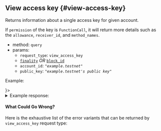 
## View access key {#view-access-key}

Returns information about a single access key for given account.

If `permission` of the key is `FunctionCall`, it will return more details such
as the `allowance`, `receiver_id`, and `method_names`.

- method: `query`
- params:
  - `request_type`: `view_access_key`
  - [`finality`](/api/rpc/setup#using-finality-param) _OR_ [`block_id`](/api/rpc/setup#using-block_id-param)
  - `account_id`: _`"example.testnet"`_
  - `public_key`: _`"example.testnet's public key"`_

Example:

<Tabs>
  <TabItem value="json" label="JSON" default>
    <RequestJson />
  </TabItem>
  <TabItem value="js" label="JavaScript">
    <RequestJs />
  </TabItem>
  <TabItem value="http" label="HTTPie">
    <RequestBash />
  </TabItem>
  <TabItem value="Lantstool" label={<LantstoolLabel />}>
    <TryOutOnLantstool path="docs/5.api/rpc/get-account-key.json" />
  </TabItem>
</Tabs>

<details>
  <summary>Example response: </summary>
  <ResponseJson />
</details>

#### What Could Go Wrong?

<ErrorSchemaDescription />

Here is the exhaustive list of the error variants that can be returned by
`view_access_key` request type:

<ErrorSchemaTable />

